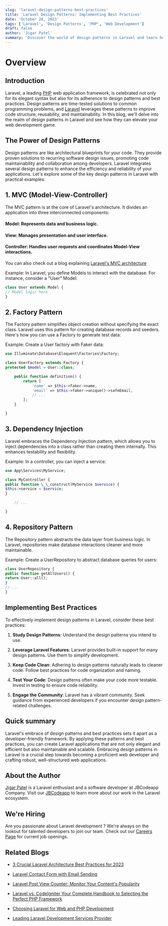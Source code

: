 ```yaml
---
slug: 'laravel-design-patterns-best-practices'
title: 'Laravel Design Patterns: Implementing Best Practices'
date: 'October 28, 2023'
tags: ['Laravel', 'Design Patterns', 'PHP', 'Web Development']
draft: false
author: 'Jigar Patel'
summary: 'Discover the world of design patterns in Laravel and learn how they can enhance the structure and maintainability of your web applications.'
---
```


# Overview

<TOCInline
  toc={props.toc}
  exclude="Overview"
  toHeading={2}
  defaultimage="laravel-design-patterns-best-practices"
/>

## Introduction

Laravel, a leading [PHP](https://www.php.net/) web application framework, is celebrated not only for its elegant syntax but also for its adherence to design patterns and best practices. Design patterns are time-tested solutions to common programming problems, and [Laravel](https://laravel.com/) leverages these patterns to improve code structure, reusability, and maintainability. In this blog, we'll delve into the realm of design patterns in Laravel and see how they can elevate your web development game.

## The Power of Design Patterns

Design patterns are like architectural blueprints for your code. They provide proven solutions to recurring software design issues, promoting code maintainability and collaboration among developers. Laravel integrates several design patterns to enhance the efficiency and reliability of your applications. Let's explore some of the key design patterns in Laravel with practical examples:

## 1. MVC (Model-View-Controller)

The MVC pattern is at the core of Laravel's architecture. It divides an application into three interconnected components:

#### Model: Represents data and business logic.

#### View: Manages presentation and user interface.

#### Controller: Handles user requests and coordinates Model-View interactions.

You can also check out a blog explaining [Laravel's MVC architecture](grasping-the-mvc-framework-in-laravel)

Example: In Laravel, you define Models to interact with the database. For instance, consider a "User" Model:

```php
class User extends Model {
// Model logic here
}
```

## 2. Factory Pattern

The Factory pattern simplifies object creation without specifying the exact class. Laravel uses this pattern for creating database records and seeders. Here's how you can use a Factory to generate test data:

Example: Create a User factory with Faker data:

```php
use Illuminate\Database\Eloquent\Factories\Factory;

class UserFactory extends Factory {
protected $model = User::class;

    public function definition() {
        return [
            'name' => $this->faker->name,
            'email' => $this->faker->unique()->safeEmail,
            // ...
        ];
    }

}
```

## 3. Dependency Injection

Laravel embraces the Dependency Injection pattern, which allows you to inject dependencies into a class rather than creating them internally. This enhances testability and flexibility.

Example: In a controller, you can inject a service:

```php
use App\Services\MyService;

class MyController {
public function \_\_construct(MyService $service) {
$this->service = $service;
}

    // ...

}
```

## 4. Repository Pattern

The Repository pattern abstracts the data layer from business logic. In Laravel, repositories make database interactions cleaner and more maintainable.

Example: Create a UserRepository to abstract database queries for users:

```php
class UserRepository {
public function getAllUsers() {
return User::all();
}
// ...
}
```

## Implementing Best Practices

To effectively implement design patterns in Laravel, consider these best practices:

1. **Study Design Patterns**: Understand the design patterns you intend to use.

2. **Leverage Laravel Features**: Laravel provides built-in support for many design patterns. Use them to simplify development.

3. **Keep Code Clean**: Adhering to design patterns naturally leads to cleaner code. Follow best practices for code organization and naming.

4. **Test Your Code**: Design patterns often make your code more testable. Invest in testing to ensure code reliability.

5. **Engage the Community**: Laravel has a vibrant community. Seek guidance from experienced developers if you encounter design pattern-related challenges.

## Quick summary

Laravel's embrace of design patterns and best practices sets it apart as a developer-friendly framework. By applying these patterns and best practices, you can create Laravel applications that are not only elegant and efficient but also maintainable and scalable. Embracing design patterns in Laravel is a crucial step towards becoming a proficient web developer and crafting robust, well-structured web applications.

## About the Author

[Jigar Patel](https://expertlaravel.com) is a Laravel enthusiast and a software developer at JBCodeapp Company. Visit our [JBCodeapp](https://jbcodeapp.com) to learn more about our work in the Laravel ecosystem.

## We're Hiring

Are you passionate about Laravel development ? We're always on the lookout for talented developers to join our team. Check out our [Careers Page](https://jbcodeapp.com/career) for current job openings.

## Related Blogs

- [3 Crucial Laravel Architecture Best Practices for 2023](laravel-architecture-2023)

- [Laravel Contact Form with Email Sending](laravel-contact-form-with-email-sending)

- [Laravel Post View Counter: Monitor Your Content's Popularity](laravel-post-view-counter-monitor-your-contents-popularity)

- [Laravel vs. CodeIgniter Your Complete Handbook to Selecting the Perfect PHP Framework](laravel-vs-codeigniter-complete-php-framework-guide)

- [Choosing Laravel for Web and PHP Development](laravel-web-php-development)

- [Leading Laravel Development Services Provider](leading-laravel-development-services-provider)
